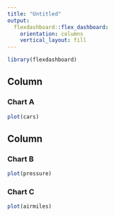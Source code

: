 ```yaml
---
title: "Untitled"
output: 
  flexdashboard::flex_dashboard:
    orientation: columns
    vertical_layout: fill
---
```


```r
library(flexdashboard)
```

Column {data-width=650}
-----------------------------------------------------------------------

### Chart A

```r
plot(cars)
```

Column {data-width=350}
-----------------------------------------------------------------------

### Chart B

```r
plot(pressure)
```

### Chart C

```r
plot(airmiles)
```
